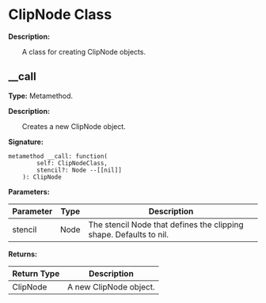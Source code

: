 
# ClipNode Class

**Description:**

&emsp;&emsp;A class for creating ClipNode objects.

## __call

**Type:** Metamethod.

**Description:**

&emsp;&emsp;Creates a new ClipNode object.

**Signature:**
```tl
metamethod __call: function(
		self: ClipNodeClass,
		stencil?: Node --[[nil]]
	): ClipNode
```

**Parameters:**

| Parameter | Type | Description |
| --- | --- | --- |
| stencil | Node | The stencil Node that defines the clipping shape. Defaults to nil. |

**Returns:**

| Return Type | Description |
| --- | --- |
| ClipNode | A new ClipNode object. |